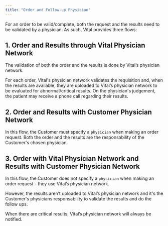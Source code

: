 ```yaml
---
title: "Order and Follow-up Physician"
---
```


For an order to be valid/complete, both the request and the results need to be validated by a physician. As such, Vital provides three flows:

## 1. Order and Results through Vital Physician Network

The validation of both the order and the results is done by Vital’s physician network.

For each order, Vital's physician network validates the requisition and, when the results are available, they are uploaded to Vital’s physician network to be evaluated for abnormal/critical results.
On the physician's judgement, the patient may receive a phone call regarding their results.

## 2. Order and Results with Customer Physician Network

In this flow, the Customer must specify a `physician` when making an order request. Both the order and the results are the responsability of the Customer's chosen physician.

## 3. Order with Vital Physician Network and Results with Customer Physician Network

In this flow, the Customer does not specify a `physician` when making an order request - they use Vital’s physician network.

However, the results aren’t uploaded to Vital’s physician network and it's the Customer's physicians responsability to validate the results and do the follow ups.


<Warning>
When there are critical results, Vital’s physician network will always be notified.
</Warning>